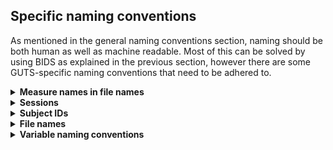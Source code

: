 ## Specific naming conventions

As mentioned in the general naming conventions section, naming should be both human as well as machine readable. Most of this can be solved by using BIDS as explained in the previous section, however there are some GUTS-specific naming conventions that need to be adhered to.

<details>

<summary>**Measure names in file names**</summary>

To adhere to the machine-readable condition, file names of measure data should always include `"_task-[]_"`. The short name [(here you can find a list of all measure names)]{.underline} of the measure should be used to ensure each collection site uses the same measure name. For example, the Interpersonal Reactivity Index has short name "`iri`". Its filename will therefore always include `"_task-iri_"`.

</details>

<details>

<summary>**Sessions**</summary>

Sessions will be named according to the BIDS standard, meaning that they start with `'ses-'`.

Cohorts **A**, **B**, and **D** will collect data in year 2, 5 and 8. The respective sessions will be called:

`'ses-y02'`, `'ses-y05'`, `'ses-y08'`.

Cohort **C** will collect data twice a year from year 2 to 8:

-   For the first sessions of a year:

    `ses-y02, ses-y03, ses-y04, ses-y05, ses-y06, ses-y07, ses-y08`

-   For the second sessions of a year:

    `ses-y02-m2, ses-y03-m2,ses-y04-m2,ses-y05-m2,ses-y06-m2,ses-y07-m2,ses-y08-m2`

</details>

<details>

<summary>**Subject IDs**</summary>

The subject ID naming convention differs slightly for each of the data storage locations. To prevent accidental overlap between collected data between WPs, an abbreviation of the location will be added to each subject ID, as can been seen below.

As approximately 400-800 subjects will participate at each location, we advise to use a number between 0 and 800. The subject id number should always consists of three numbers, e.g., subject 1 will get the number 001, subject 15 will get the number 015.

| Data storage location              | Subject ID naming convention | Example          |
|-----------------------------|-------------------------|-------------------|
| Erasmus University Rotterdam (EUR) | sub-guts-eur-#               | sub-guts-eur-001 |
| Leiden University (LEI)            | sub-guts-lei-#               | sub-guts-lei-001 |
| Vrije Universiteit Amsterdam (VU)  | sub-guts-vu-#                | sub-guts-vu-001  |
| Universiteit van Amsterdam (UVA)   | sub-guts-uva-#               | sub-guts-uva-001 |

</details>

<details>

<summary>**File names**</summary>

To prevent duplicate file names, each data collection site has to add their abbreviation to the file name. For brain imaging data, the location will be included in the subjectid in the file name, e.g., `sub-guts-eur-001_ses-y02_task-feedback_run-01.nii`. For other data the location needs to be added separately. The file name for the Interpersonal Reactivity Index could, for example, be \``guts-lei_ses-y02_task-iri.tsv`'.

</details>

<details>

<summary>**Variable naming conventions**</summary>

We propose the following naming conventions for tabular data. The variable- and value labels can be added to either an SPSS file and later be converted to a .tsv file + .json file, or be manually added to a .json file directly. For more information, about how to make .json files see \[\].

`[session]_[task]_[subpart task]_q/t[question/trial #]`

-   **Names:** lowercase letters with all distinct information separated by an_underscore

-   **Labels:** Full sentences starting with a capital letter.

-   **Value labels:** lowercase letters

| Variable name                | Variable label                                                                                                                                | Value labels                                                    |
|------------------|------------------------------------|------------------|
| ses-y02_iri_pt_q3            | Interpersonal Reactivity Index - Perspective taking scale Q3: I sometimes find it difficult to see things from the other guy's point of view. | 0 = does not describe me very well, 4 = described me very well  |
| ses-y02_dailyhassles_freq_q4 | Parenting Daily Hassles scale - Frequency Q4: The kids won't listen or do what they are asked without being nagged.                           | 1 = never, 2 = rarely, 3 = sometimes, 4 = often, 5 = constantly |
| ses-y05_pcg_exb1_perc_to2    | Prosocial Cyberball Task - Exclusion Block 1: Percentage of throws to player 2.                                                               |                                                                 |
| ses-y05_dd_money_ind_day180  | Delay Discounting Money: Indifference point day 180: Prefer to receive this amount of money now than 10 euros in 180 days.                    |                                                                 |
| ses-y02_saliva_cort_d1_m1    | Saliva Samples -Cortisol: Mean cortisol in nmol/l day 1, measurement 1.                                                                       |                                                                 |

</details>
